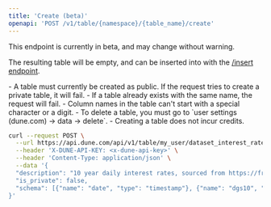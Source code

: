 ```yaml
---
title: 'Create (beta)'
openapi: 'POST /v1/table/{namespace}/{table_name}/create'
---
```


<Warning>
This endpoint is currently in beta, and may change without warning.
</Warning>

The resulting table will be empty, and can be inserted into with the [/insert endpoint](./insert).

<Note>
- A table must currently be created as public. If the request tries to create a private table, it will fail.
- If a table already exists with the same name, the request will fail.
- Column names in the table can't start with a special character or a digit.
- To delete a table, you must go to `user settings (dune.com) -> data -> delete`.
- Creating a table does not incur credits.
</Note>

<RequestExample>

```bash curl
curl --request POST \
  --url https://api.dune.com/api/v1/table/my_user/dataset_interest_rates/create \
  --header 'X-DUNE-API-KEY: <x-dune-api-key>' \
  --header 'Content-Type: application/json' \
  --data '{
  "description": "10 year daily interest rates, sourced from https://fred.stlouisfed.org/series/DGS10",
  "is_private": false,
  "schema": [{"name": "date", "type": "timestamp"}, {"name": "dgs10", "type": "double"}]
}'
```

</RequestExample>
